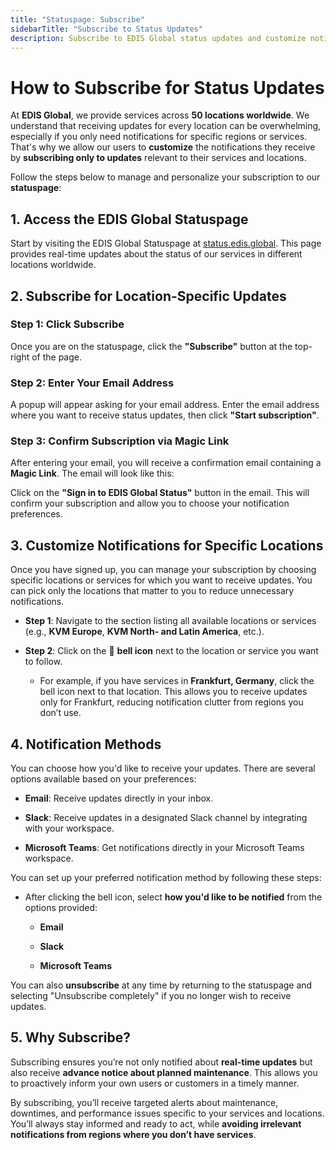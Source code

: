 ```yaml
---
title: "Statuspage: Subscribe"
sidebarTitle: "Subscribe to Status Updates"
description: Subscribe to EDIS Global status updates and customize notifications for specific locations and services. Stay informed with real-time alerts via email, Slack, or Microsoft Teams.
---
```


# How to Subscribe for Status Updates

At **EDIS Global**, we provide services across **50 locations worldwide**. We understand that receiving updates for every location can be overwhelming, especially if you only need notifications for specific regions or services. That's why we allow our users to **customize** the notifications they receive by **subscribing only to updates** relevant to their services and locations.

Follow the steps below to manage and personalize your subscription to our **statuspage**:

## 1. Access the EDIS Global Statuspage

Start by visiting the EDIS Global Statuspage at [status.edis.global](https://status.edis.global). This page provides real-time updates about the status of our services in different locations worldwide.

## 2. Subscribe for Location-Specific Updates

### Step 1: Click Subscribe

Once you are on the statuspage, click the **"Subscribe"** button at the top-right of the page.

### Step 2: Enter Your Email Address

A popup will appear asking for your email address. Enter the email address where you want to receive status updates, then click **"Start subscription"**.

### Step 3: Confirm Subscription via Magic Link

After entering your email, you will receive a confirmation email containing a **Magic Link**. The email will look like this:

Click on the **"Sign in to EDIS Global Status"** button in the email. This will confirm your subscription and allow you to choose your notification preferences.

## 3. Customize Notifications for Specific Locations

Once you have signed up, you can manage your subscription by choosing specific locations or services for which you want to receive updates. You can pick only the locations that matter to you to reduce unnecessary notifications.

* **Step 1**: Navigate to the section listing all available locations or services (e.g., **KVM Europe**, **KVM North- and Latin America**, etc.).

* **Step 2**: Click on the 🔔 **bell icon** next to the location or service you want to follow.

  * For example, if you have services in **Frankfurt, Germany**, click the bell icon next to that location. This allows you to receive updates only for Frankfurt, reducing notification clutter from regions you don’t use.

## 4. Notification Methods

You can choose how you'd like to receive your updates. There are several options available based on your preferences:

* **Email**: Receive updates directly in your inbox.

* **Slack**: Receive updates in a designated Slack channel by integrating with your workspace.

* **Microsoft Teams**: Get notifications directly in your Microsoft Teams workspace.

You can set up your preferred notification method by following these steps:

* After clicking the bell icon, select **how you'd like to be notified** from the options provided:

  * **Email**

  * **Slack**

  * **Microsoft Teams**

You can also **unsubscribe** at any time by returning to the statuspage and selecting "Unsubscribe completely" if you no longer wish to receive updates.

## 5. Why Subscribe?

Subscribing ensures you’re not only notified about **real-time updates** but also receive **advance notice about planned maintenance**. This allows you to proactively inform your own users or customers in a timely manner.

By subscribing, you’ll receive targeted alerts about maintenance, downtimes, and performance issues specific to your services and locations. You’ll always stay informed and ready to act, while **avoiding irrelevant notifications from regions where you don’t have services**.
